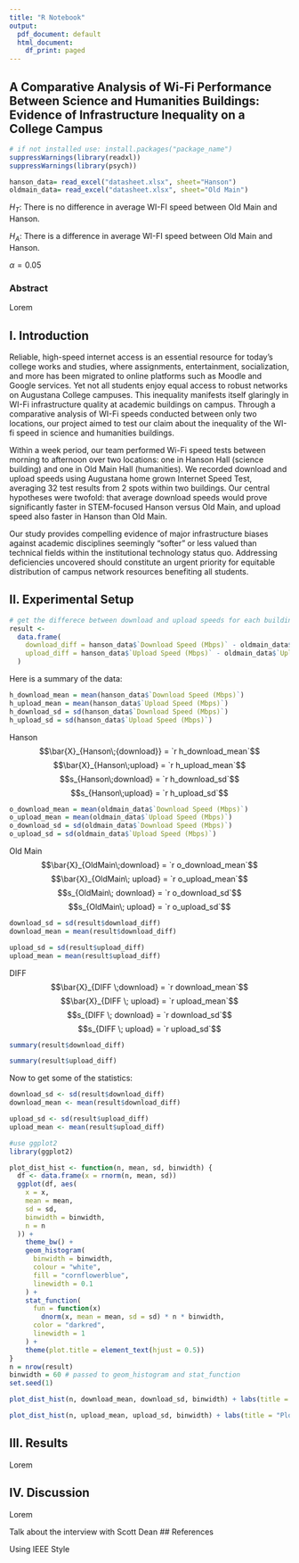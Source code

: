 ```yaml
---
title: "R Notebook"
output:
  pdf_document: default
  html_document:
    df_print: paged
---
```


## A Comparative Analysis of Wi-Fi Performance Between Science and Humanities Buildings: Evidence of Infrastructure Inequality on a College Campus

```r
# if not installed use: install.packages("package_name")
suppressWarnings(library(readxl))
suppressWarnings(library(psych))

hanson_data= read_excel("datasheet.xlsx", sheet="Hanson")
oldmain_data= read_excel("datasheet.xlsx", sheet="Old Main")
```

$H_T$: There is no difference in average WI-FI speed between Old Main and Hanson.

$H_A$: There is a difference in average WI-FI speed between Old Main and Hanson.

$\alpha=0.05$

### Abstract

Lorem

## I. Introduction

Reliable, high-speed internet access is an essential resource for today's college works and studies, where assignments, entertainment, socialization, and more has been migrated to online platforms such as Moodle and Google services. Yet not all students enjoy equal access to robust networks on Augustana College campuses. This inequality manifests itself glaringly in WI-Fi infrastructure quality at academic buildings on campus. Through a comparative analysis of WI-Fi speeds conducted between only two locations, our project aimed to test our claim about the inequality of the WI-fi speed in science and humanities buildings.

Within a week period, our team performed Wi-Fi speed tests between morning to afternoon over two locations: one in Hanson Hall (science building) and one in Old Main Hall (humanities). We recorded download and upload speeds using Augustana home grown Internet Speed Test, averaging 32 test results from 2 spots within two buildings. Our central hypotheses were twofold: that average download speeds would prove significantly faster in STEM-focused Hanson versus Old Main, and upload speed also faster in Hanson than Old Main.

Our study provides compelling evidence of major infrastructure biases against academic disciplines seemingly "softer" or less valued than technical fields within the institutional technology status quo. Addressing deficiencies uncovered should constitute an urgent priority for equitable distribution of campus network resources benefiting all students.

## II. Experimental Setup

```r
# get the differece between download and upload speeds for each building
result <-
  data.frame(
    download_diff = hanson_data$`Download Speed (Mbps)` - oldmain_data$`Download Speed (Mbps)`,
    upload_diff = hanson_data$`Upload Speed (Mbps)` - oldmain_data$`Upload Speed (Mbps)`
  )

```

Here is a summary of the data:

```r
h_download_mean = mean(hanson_data$`Download Speed (Mbps)`)
h_upload_mean = mean(hanson_data$`Upload Speed (Mbps)`)
h_download_sd = sd(hanson_data$`Download Speed (Mbps)`)
h_upload_sd = sd(hanson_data$`Upload Speed (Mbps)`)
```
Hanson
$$\bar{X}_{Hanson\;{download}} = `r h_download_mean`$$
$$\bar{X}_{Hanson\;upload} = `r h_upload_mean`$$
$$s_{Hanson\;download} = `r h_download_sd`$$
$$s_{Hanson\;upload} = `r h_upload_sd`$$

```r
o_download_mean = mean(oldmain_data$`Download Speed (Mbps)`)
o_upload_mean = mean(oldmain_data$`Upload Speed (Mbps)`)
o_download_sd = sd(oldmain_data$`Download Speed (Mbps)`)
o_upload_sd = sd(oldmain_data$`Upload Speed (Mbps)`)
```
Old Main
$$\bar{X}_{OldMain\;download} = `r o_download_mean`$$
$$\bar{X}_{OldMain\; upload} = `r o_upload_mean`$$
$$s_{OldMain\; download} = `r o_download_sd`$$
$$s_{OldMain\; upload} = `r o_upload_sd`$$
```r
download_sd = sd(result$download_diff)
download_mean = mean(result$download_diff)

upload_sd = sd(result$upload_diff)
upload_mean = mean(result$upload_diff)
```
DIFF
$$\bar{X}_{DIFF \;download} = `r download_mean`$$
$$\bar{X}_{DIFF \; upload} = `r upload_mean`$$
$$s_{DIFF \; download} = `r download_sd`$$
$$s_{DIFF \; upload} = `r upload_sd`$$

```r
summary(result$download_diff)
```

```r
summary(result$upload_diff)
```

Now to get some of the statistics:

```r
download_sd <- sd(result$download_diff)
download_mean <- mean(result$download_diff)

upload_sd <- sd(result$upload_diff)
upload_mean <- mean(result$upload_diff)

#use ggplot2
library(ggplot2)

plot_dist_hist <- function(n, mean, sd, binwidth) {
  df <- data.frame(x = rnorm(n, mean, sd))
  ggplot(df, aes(
    x = x,
    mean = mean,
    sd = sd,
    binwidth = binwidth,
    n = n
  )) +
    theme_bw() +
    geom_histogram(
      binwidth = binwidth,
      colour = "white",
      fill = "cornflowerblue",
      linewidth = 0.1
    ) +
    stat_function(
      fun = function(x)
        dnorm(x, mean = mean, sd = sd) * n * binwidth,
      color = "darkred",
      linewidth = 1
    ) + 
    theme(plot.title = element_text(hjust = 0.5)) 
}
n = nrow(result)
binwidth = 60 # passed to geom_histogram and stat_function
set.seed(1)

plot_dist_hist(n, download_mean, download_sd, binwidth) + labs(title = "Plot of Average   Download Speed Difference Distribution", x = "Speed (Mbps)", y = "Occurance")

plot_dist_hist(n, upload_mean, upload_sd, binwidth) + labs(title = "Plot of Average Upload Speed Difference Distribution",x ="Speed (Mbps)", y = "Occurance")

```

## III. Results

Lorem

## IV. Discussion

Lorem

Talk about the interview with Scott Dean \## References

Using IEEE Style
